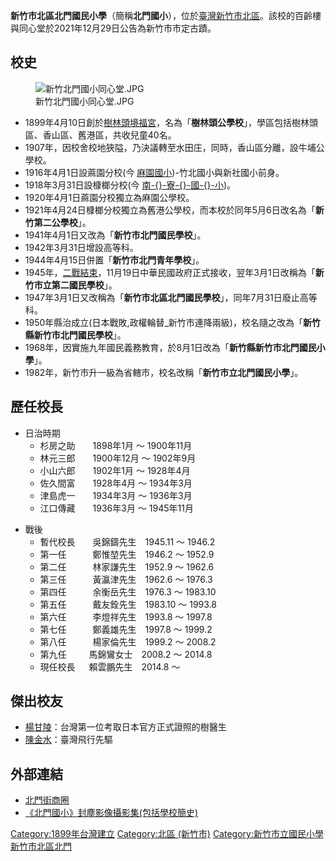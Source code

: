 {{Coord|24.8138979|120.9654705|display=title|type:edu}}
{{Expand |time=2011-08-15}}
{{ProseTimeline|time=2011-12-11}}
{{Infobox_School|
name           = 新竹市北區北門國民小學|
other_name     = 
|motto          = 健康、活潑、負責任|
established   = [[明治|明治]]35年<br />（西元1898年）|
image          = [[File:新竹北門國小百齡樓.JPG|200px]]|
district       = [[台灣|台灣]][[新竹市|新竹市]]|
address        = {{TWN}}新竹市[[北區_(新竹市)|北區]]水田街33號|
telephone      = (03)5316668|
fax            = (03)5340697|
website        = http://www.bmps.hc.edu.tw/|
type           = 市立國民小學|
grades         = 幼兒園、國小部|
principal      = [[賴雲鵬|賴雲鵬]]|
free_label     = 校別|
free_text      = 男女合校|
students       = |
}}

'''新竹市北區北門國民小學'''（簡稱'''北門國小'''），位於[[臺灣|臺灣]][[新竹市|新竹市]][[北區_(新竹市)|北區]]。該校的百齡樓與同心堂於2021年12月29日公告為新竹市市定古蹟。


== 校史 ==
[[File:新竹北門國小同心堂.JPG|right]]
*1899年4月10日創於[[樹林頭境福宮|樹林頭境福宮]]，名為「'''樹林頭公學校'''」，學區包括樹林頭區、香山區、舊港區，共收兒童40名。
*1907年，因校舍校地狹隘，乃決議轉至水田庄，同時，香山區分離，設牛埔公學校。
*1916年4月1日設蔴園分校(今 [[麻園國小|麻園國小]])-竹北國小與新社國小前身。
*1918年3月31日設槺榔分校(今 [[南寮國小|南-{}-寮-{}-國-{}-小]])。
*1920年4月1日蔴園分校獨立為麻園公學校。
*1921年4月24日槺榔分校獨立為舊港公學校，而本校於同年5月6日改名為「'''新竹第二公學校'''」。
*1941年4月1日又改為「'''新竹市北門國民學校'''」。
*1942年3月31日增設高等科。
*1944年4月15日併置「'''新竹市北門青年學校'''」。
*1945年，[[二戰結束|二戰結束]]，11月19日中華民國政府正式接收，翌年3月1日改稱為「'''新竹市立第二國民學校'''」。
*1947年3月1日又改稱為「'''新竹市北區北門國民學校'''」，同年7月31日廢止高等科。
*1950年縣治成立(日本戰敗,政權輪替_新竹市連降兩級)，校名隨之改為「'''新竹縣新竹市北門國民學校'''」。
*1968年，因實施九年國民義務教育，於8月1日改為「'''新竹縣新竹市北門國民小學'''」。
*1982年，新竹市升一級為省轄市，校名改稱「'''新竹市立北門國民小學'''」。

==歷任校長==
*日治時期
**杉房之助　　1898年1月 ～ 1900年11月
**林元三郎　　1900年12月 ～ 1902年9月
**小山六郎　　1902年1月 ～ 1928年4月
**佐久間富　　1928年4月 ～ 1934年3月
**津島虎一　　1934年3月 ～ 1936年3月
**江口傳藏　　1936年3月 ～ 1945年11月

*戰後
**暫代校長　　吳錦鑄先生　1945.11 ～ 1946.2
**第一任　　　鄭惟堃先生　1946.2 ～ 1952.9
**第二任　　　林家謙先生　1952.9 ～ 1962.6
**第三任　　　黃瀛津先生　1962.6 ～ 1976.3
**第四任　　　余衡岳先生　1976.3 ～ 1983.10
**第五任　　　戴友銓先生　1983.10 ～ 1993.8
**第六任　　　李燈祥先生　1993.8 ～ 1997.8
**第七任　　　鄭義雄先生　1997.8 ～ 1999.2
**第八任　　　楊家倫先生　1999.2 ～ 2008.2
**第九任  　　  馬錦鸞女士　2008.2 ～ 2014.8
**現任校長  　  賴雲鵬先生　2014.8 ～

== 傑出校友 ==
*[[楊甘陵|楊甘陵]]：台灣第一位考取日本官方正式證照的樹醫生
*[[陳金水_(上校)|陳金水]]：臺灣飛行先驅

==外部連結==
*[[北門街商圈|北門街商圈]]
*[http://www.bmps.hc.edu.tw/bmps1/website/100oldpics/index2.htm 《北門國小》封塵影像攝影集(包括學校簡史)] {{Wayback|url=http://www.bmps.hc.edu.tw/bmps1/website/100oldpics/index2.htm |date=20200220175215 }}
{{DEFAULTSORT:B北}}
{{新竹市國民中小學}}
[[Category:1899年台灣建立|Category:1899年台灣建立]]
[[Category:北區_(新竹市)|Category:北區 (新竹市)]]
[[Category:新竹市立國民小學|Category:新竹市立國民小學]]
[[Category:臺灣百年小學|新竹市北區北門]]